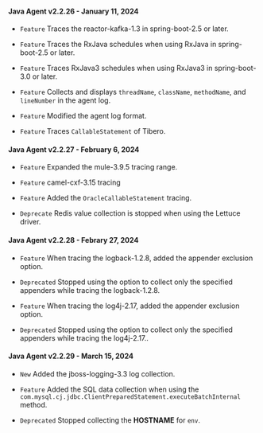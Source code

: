 #### Java Agent v2.2.26 - January 11, 2024

- <code class="Feature">Feature</code> Traces the reactor-kafka-1.3 in spring-boot-2.5 or later.

- <code class="Feature">Feature</code> Traces the RxJava schedules when using RxJava in spring-boot-2.5 or later.

- <code class="Feature">Feature</code> Traces RxJava3 schedules when using RxJava3 in spring-boot-3.0 or later.

- <code class="Feature">Feature</code> Collects and displays <code>threadName</code>, <code>className</code>, <code>methodName</code>, and <code>lineNumber</code> in the agent log.

- <code class="Feature">Feature</code> Modified the agent log format.

- <code class="Feature">Feature</code> Traces <code>CallableStatement</code> of Tibero.

#### Java Agent v2.2.27 - February 6, 2024

- <code class="Feature">Feature</code> Expanded the mule-3.9.5 tracing range.

- <code class="Feature">Feature</code> camel-cxf-3.15 tracing

- <code class="Feature">Feature</code> Added the <code>OracleCallableStatement</code> tracing.

- <code class="Deprecate">Deprecate</code> Redis value collection is stopped when using the Lettuce driver.

#### Java Agent v2.2.28 - Febrary 27, 2024

- <code class="Feature">Feature</code> When tracing the logback-1.2.8, added the appender exclusion option.

- <code class="Deprecated">Deprecated</code> Stopped using the option to collect only the specified appenders while tracing the logback-1.2.8.

- <code class="Feature">Feature</code> When tracing the log4j-2.17, added the appender exclusion option.

- <code class="Deprecated">Deprecated</code> Stopped using the option to collect only the specified appenders while tracing the log4j-2.17..

#### Java Agent v2.2.29 - March 15, 2024

- <code class="New">New</code> Added the jboss-logging-3.3 log collection.

- <code class="Feature">Feature</code> Added the SQL data collection when using the <code>com.mysql.cj.jdbc.ClientPreparedStatement.executeBatchInternal</code> method.

- <code class="Deprecated">Deprecated</code> Stopped collecting the <b>HOSTNAME</b> for <code>env</code>.

